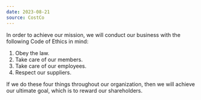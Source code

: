 ```yaml
---
date: 2023-08-21
source: CostCo
---
```


In order to achieve our mission, we will conduct our business with the following Code of Ethics in mind:

1. Obey the law.
2. Take care of our members.
3. Take care of our employees.
4. Respect our suppliers.

If we do these four things throughout our organization, then we will achieve our ultimate goal, which is to reward our shareholders.
